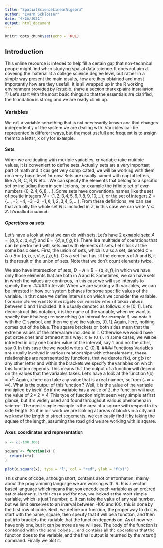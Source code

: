 ```yaml
---
title: "SpatialScienceLinearAlgebra"
author: "Ivann Schlosser"
date: "4/20/2021"
output: html_document
---
```


```r
knitr::opts_chunk$set(echo = TRUE)
```

## Introduction 

This online resource is inteded to help fill a certain gap that non-technical people might find when studying spatial data science. It does not aim at covering the material at a college science degree level, but rather in a simple way present the main results, how are they obtained and most importantly how are they usefull. It is all wrapped up in the R working environment provided by Rstudio. (have a section that explains installation ?)
Let's start with the most basic things so that the essentials are clarified, the foundation is strong and we are ready climb up. 

### Variables
We call a variable something that is not necessarily known and that changes independently of the system we are dealing with. Variables can be represented in different ways, but the most usefull and frequent is to assign them to a letter, x or y for example.

#### Sets
When we are dealing with multiple variables, or variable take multiple values, it is convenient to define sets. Actually, sets are a very important part of math and it can get very complicated, we will be working with them on a very basic level for now. Sets are usually named with capital letters, like A, B, C, R, N etc... We can specify the elements that belong to a specific set by including them in semi colons, for example the infinite set of even numbers $\{0,2,4,6,8,...\}$. Some sets have conventional names, like the set of positie integers $N = \{1,2,3,4,5,6,7,8,9,10,...\}$, or the set of integers $Z = \{...,-5,-4,-3,-2,-1,0,1,2,3,4,5,...\}$. From these definitions, we can see that actually the whole set $N$ is included in $Z$, in this case we can write $N \subset Z$. It's called a subset. 

##### Operations on sets 

Let's have a look at what we can do with sets. Let's have 2 exmaple sets: $A = \{ a,b,c,d,e,f\}$ and $B = \{d,e,f,g,h\}$. There is a multitude of operations that can be performed with sets and with elements of sets. Let's look at the some basic ones. First, the union of sets, which is also a set, denoted $C = A \cup B = \{a,b,c,d,e,f,g,h\}$. C is a set that has all the elements of A and B, it is the result of the union of sets. Note that we don't count elements twice.

We also have intersection of sets, $D = A \cap B = \{d,e,f\}$, in which we have only those elements that are both in A and B. 
Sometimes, we can have sets in which the values are continous, in this case we will use intervals to specify them. 
##### Intervals
When we are working with variables, we can be intrested in how our system behaves for some specific values of the variable. In that case we define intervals on which we consider the variable. For example we want to investigate our variable when it takes values between 0 and 1 included. It is usually denoted as follows: $x \in [0,1]$. Let's deconstruct this notation, x is the name of the variable, when we want to specify that it belongs to something (an interval for example !), we note it with the $\in$ symbol, and then we give the values, $[0,1]$. Again, here, nothing comes out of the blue. The square brackets on both sides mean that the extreme values of the interval are included in it. Otherwise we would have put circle ones and defined it this way : $x \in (0,1)$. In some cases, we will be intrested in only one border value of the interval, say 1,  and not the other, say 0. In this case the we would write $x \in (0,1]$.
#### Functions 
Variables are usually involved in various relationships with other elements, these relationships are represented by functions, that we denote f(x), or g(x) or any other letter and within the brackets we specify the variables on which this function depends. This means that the output of a function will depend on the values that the variables takes. Let's have a look at the function $f(x) = x^2$. Again, x here can take any value that is a real number, so from $(-\infty +\infty)$. What is the output of this function ? Well, it is the value of the variable multiplied by itself. So if the variable has a value of 2, the function will take the value of $2*2 = 4$. This type of function might seem very simple at first glance, but it is widely used and found throughout various phenomena in science. The most simple example is the area of a square with respect to its side length. So if in our work we are looking at areas of blocks in a city and we know the length of street segements, we can easily find it by taking the square of the length, assuming the road grid we are working with is square. 

#### Axes, coordinates and representation



```r

x <- c(-100:100)

square <- function(x) {
  return(x*x)
}

plot(x,square(x), type = "l", col = "red", ylab = "f(x)")

```

This chunk of code, although short, contains a lot of information, mainly about the programming language we are working with, R. R is a vector based language which means that you encode each variable as an ordered set of elements. In this case and for now, we looked at the most simple variable, which is just 1 number, x. It can take the value of any real number, but we limit ourselves to an interval between -100 and 100, this is done by the first row of code. Next, we define our function, the proper way to do it is start with the name, square, then specify that it will be a function, and then put into brackets the variable that the function depends on. As of now we have only one, but it can be more as we will see. The body of the function is contained within the semi colons ${...}$ and contains all the operations that the function does to the variable, and the final output is returned by the $return()$ command.
Finally we plot it. 


